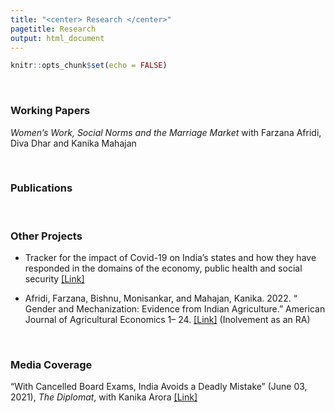 ```yaml
---
title: "<center> Research </center>"
pagetitle: Research
output: html_document
---
```


```r
knitr::opts_chunk$set(echo = FALSE)
```

<br> 

### Working Papers

*Women’s Work, Social Norms and the Marriage Market* with Farzana Afridi, Diva Dhar and Kanika Mahajan

<br> 

### Publications


<br>



### Other Projects

- Tracker for the impact of Covid-19 on India’s states and how they have responded in the domains of the economy, public health and social security [[Link]](http://decovindia.com)

- Afridi, Farzana, Bishnu, Monisankar, and Mahajan, Kanika. 2022. “ Gender and Mechanization: Evidence from Indian Agriculture.” American Journal of Agricultural Economics 1– 24. [[Link]](https://doi.org/10.1111/ajae.12315) (Inolvement as an RA)  



<br> 

### Media Coverage

"With Cancelled Board Exams, India Avoids a Deadly Mistake" (June 03, 2021), *The Diplomat*, with Kanika Arora [[Link]](https://thediplomat.com/2021/06/with-cancelled-board-exams-india-avoids-a-deadly-mistake/)